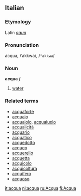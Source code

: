 ==Italian==
===Etymology===
Latin ''[[aqua]]''
===Pronunciation===
àcqua, /ˈakkwa/, /<tt>"akkwa</tt>/
===Noun===
'''acqua''' ''f''

#[[water]]

===Related terms===
*[[acquaforte]]
*[[acquaio]]
*[[acquaiolo]], [[acquaiuolo]]
*[[acqualicità]]
*[[acquario]]
*[[acquatico]]
*[[acquedotto]]
*[[acqueo]]
*[[acquerello]]
*[[acquetta]]
*[[acquicolo]]
*[[acquicoltura]]
*[[acquifero]]
*[[acquoso]]

[[it:acqua]]
[[nl:acqua]]
[[ru:Acqua]]
[[fi:Acqua]]